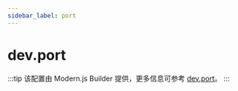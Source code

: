 ```yaml
---
sidebar_label: port
---
```


# dev.port

:::tip
该配置由 Modern.js Builder 提供，更多信息可参考 [dev.port](https://modernjs.dev/builder/api/config-dev.html#dev-port)。
:::


<Main />
